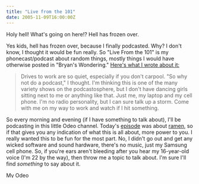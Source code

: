 ```yaml
---
title: "Live from the 101"
date: 2005-11-09T16:00:00Z
---
```


Holy hell! What's going on here!? Hell has frozen over.

Yes kids, hell has frozen over, because I finally podcasted. Why? I don't know, I thought it would be fun really. So "Live From the 101" is my phonecast/podcast about random things, mostly things I would have otherwise posted in "Bryan's Wondering." [Here's what I wrote about it:][1]

> Drives to work are so quiet, especially if you don't carpool. "So why not do a podcast," I thought. I'm thinking this is one of the many variety shows on the podcastosphere, but I don't have dancing girls sitting next to me or anything like that. Just me, my laptop and my cell phone. I'm no radio personality, but I can sure talk up a storm. Come with me on my way to work and watch if I hit something.

So every morning and evening (if I have something to talk about), I'll be podcasting in this little Odeo channel. Today's [episode][2] was about [ramen][3], so if that gives you any indication of what this is all about, more power to you. I really wanted this to be fun for the most part. No, I didn't go out and get any wicked software and sound hardware, there's no music, just my Samsung cell phone. So, if you're ears aren't bleeding after you hear my 16-year-old voice (I'm 22 by the way), then throw me a topic to talk about. I'm sure I'll find *something* to say about it.

[<img src="http://odeo.com/img/badge-channel-black.gif" border="0" width="80" height="15" alt="My Odeo Channel" />][4]

[1]: http://www.odeo.com/channel/36725/view
[2]: http://www.odeo.com/audio/398402/view
[3]: http://www.audblog.com/media/87404/265330.mp3
[4]: http://odeo.com/channel/36725/view
